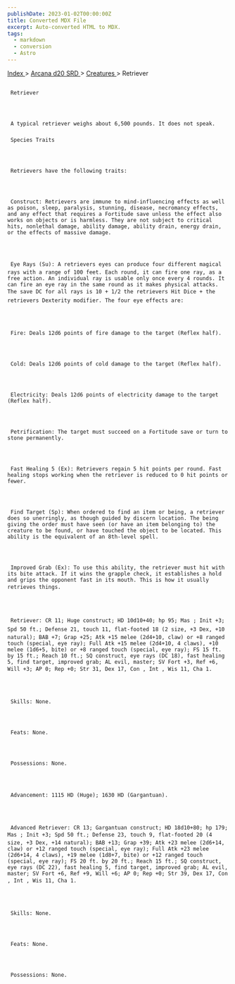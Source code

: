 ```yaml
---
publishDate: 2023-01-02T00:00:00Z
title: Converted MDX File
excerpt: Auto-converted HTML to MDX.
tags:
  - markdown
  - conversion
  - Astro
---
```


[
Index
](-index) >
[
Arcana d20 SRD
](arcana-d20-srd-index) >
[
Creatures
](arcana-d20-srd-creatures-index) > Retriever

##

     Retriever




     A typical retriever weighs about 6,500 pounds. It does not speak.

###

     Species Traits




     Retrievers have the following traits:




     Construct: Retrievers are immune to mind-influencing effects as well as poison, sleep, paralysis, stunning, disease, necromancy effects, and any effect that requires a Fortitude save unless the effect also works on objects or is harmless. They are not subject to critical hits, nonlethal damage, ability damage, ability drain, energy drain, or the effects of massive damage.




     Eye Rays (Su): A retrievers eyes can produce four different magical rays with a range of 100 feet. Each round, it can fire one ray, as a free action. An individual ray is usable only once every 4 rounds. It can fire an eye ray in the same round as it makes physical attacks. The save DC for all rays is 10 + 1/2 the retrievers Hit Dice + the retrievers Dexterity modifier. The four eye effects are:




     Fire: Deals 12d6 points of fire damage to the target (Reflex half).




     Cold: Deals 12d6 points of cold damage to the target (Reflex half).




     Electricity: Deals 12d6 points of electricity damage to the target (Reflex half).




     Petrification: The target must succeed on a Fortitude save or turn to stone permanently.




     Fast Healing 5 (Ex): Retrievers regain 5 hit points per round. Fast healing stops working when the retriever is reduced to 0 hit points or fewer.




     Find Target (Sp): When ordered to find an item or being, a retriever does so unerringly, as though guided by discern location. The being giving the order must have seen (or have an item belonging to) the creature to be found, or have touched the object to be located. This ability is the equivalent of an 8th-level spell.




     Improved Grab (Ex): To use this ability, the retriever must hit with its bite attack. If it wins the grapple check, it establishes a hold and grips the opponent fast in its mouth. This is how it usually retrieves things.




     Retriever: CR 11; Huge construct; HD 10d10+40; hp 95; Mas ; Init +3; Spd 50 ft.; Defense 21, touch 11, flat-footed 18 (2 size, +3 Dex, +10 natural); BAB +7; Grap +25; Atk +15 melee (2d4+10, claw) or +8 ranged touch (special, eye ray); Full Atk +15 melee (2d4+10, 4 claws), +10 melee (1d6+5, bite) or +8 ranged touch (special, eye ray); FS 15 ft. by 15 ft.; Reach 10 ft.; SQ construct, eye rays (DC 18), fast healing 5, find target, improved grab; AL evil, master; SV Fort +3, Ref +6, Will +3; AP 0; Rep +0; Str 31, Dex 17, Con , Int , Wis 11, Cha 1.




     Skills: None.




     Feats: None.




     Possessions: None.




     Advancement: 1115 HD (Huge); 1630 HD (Gargantuan).




     Advanced Retriever: CR 13; Gargantuan construct; HD 18d10+80; hp 179; Mas ; Init +3; Spd 50 ft.; Defense 23, touch 9, flat-footed 20 (4 size, +3 Dex, +14 natural); BAB +13; Grap +39; Atk +23 melee (2d6+14, claw) or +12 ranged touch (special, eye ray); Full Atk +23 melee (2d6+14, 4 claws), +19 melee (1d8+7, bite) or +12 ranged touch (special, eye ray); FS 20 ft. by 20 ft.; Reach 15 ft.; SQ construct, eye rays (DC 22), fast healing 5, find target, improved grab; AL evil, master; SV Fort +6, Ref +9, Will +6; AP 0; Rep +0; Str 39, Dex 17, Con , Int , Wis 11, Cha 1.




     Skills: None.




     Feats: None.




     Possessions: None.
